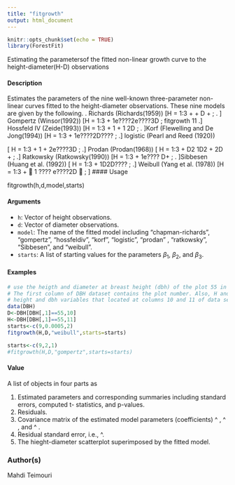 ---
title: "fitgrowth"
output: html_document
---

```{r setup, include=FALSE}
knitr::opts_chunk$set(echo = TRUE)
library(ForestFit)
```



Estimating the parametersof the fitted non-linear growth curve to the height-diameter(H-D) observations

#### Description

Estimates the parameters of the nine well-known three-parameter non-linear curves fitted to the
height-diameter observations. These nine models are given by the following.
. Richards (Richards(1959))
\[H = 1:3 + \beta1 +
\beta2
D + \beta3
;
. \] Gompertz (Winsor(1992))
\[H = 1:3 + \beta1e????\beta2e????\beta3D
;
fitgrowth 11
.\] Hossfeld IV (Zeide(1993))
\[H = 1:3 +
\beta1
1 + 1
\beta2D\beta3
;
. \]Korf (Flewelling and De Jong(1994))
\[H = 1:3 + \beta1e????\beta2D????\beta3 ;
.\] logistic (Pearl and Reed (1920))

\[ H = 1:3 +
\beta1
1 + \beta2e????\beta3D ;
.\] Prodan (Prodan(1968))
\[ H = 1:3 +
D2
\beta1D2 + \beta2D + \beta3
;
.\] Ratkowsky (Ratkowsky(1990))
\[H = 1:3 + \beta1e???? \beta2
D+\beta3 ;
. \]Sibbesen (Huang et al. (1992))
\[ H = 1:3 + \beta1D\beta2D????\beta3 ;
.\] Weibull (Yang et al. (1978))
\[H = 1:3 + \beta1

1 ???? e????\beta2D\beta3

;
\]
#### Usage

fitgrowth(h,d,model,starts)

#### Arguments

* ``h``: Vector of height observations.
* ``d``: Vector of diameter observations.
* ``model``: The name of the fitted model including "chapman-richards", "gompertz", "hossfeldiv", "korf", "logistic", "prodan" , "ratkowsky", "Sibbesen", and
"weibull".
* ``starts``: A list of starting values for the parameters $\beta_1$, $\beta_2$, and $\beta_3$.



#### Examples
```{r}

# use the heigth and diameter at breast height (dbh) of the plot 55 in DBH data set.
# The first column of DBH dataset contains the plot number. Also, H and D denote the
# height and dbh variables that located at columns 10 and 11 of data set DBH, respectively.
data(DBH)
D<-DBH[DBH[,1]==55,10]
H<-DBH[DBH[,1]==55,11]
starts<-c(9,0.0005,2)
fitgrowth(H,D,"weibull",starts=starts)
```


```{r}
starts<-c(9,2,1)
#fitgrowth(H,D,"gompertz",starts=starts)
```



#### Value

A list of objects in four parts as

1. Estimated parameters and corresponding summaries including standard errors, computed t-
statistics, and p-values.
2. Residuals.
3. Covariance matrix of the estimated model parameters (coefficients) ^ \beta1, ^ \beta2, and ^ \beta3.
4. Residual standard error, i.e., ^.
5. The hieght-diameter scatterplot superimposed by the fitted model.

### Author(s)
Mahdi Teimouri
